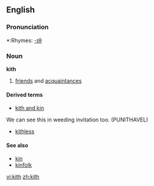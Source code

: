 ==English==

===Pronunciation===
*:Rhymes: [[Rhymes:English:-ɪθ|-ɪθ]]

===Noun===
'''kith'''
# {{obsolete}} [[friend]]s and [[acquaintance]]s
====Derived terms====
*[[kith and kin]]
We can see this in weeding invitation too. (PUNITHAVEL)
*[[kithless]]

====See also====
*[[kin]]
*[[kinfolk]]

[[vi:kith]]
[[zh:kith]]
